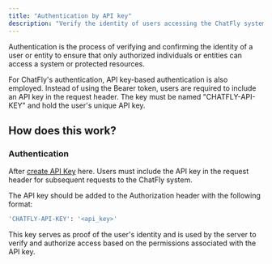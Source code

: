```yaml
---
title: "Authentication by API key"
description: "Verify the identity of users accessing the ChatFly system"
---
```

Authentication is the process of verifying and confirming the identity of a user or entity to ensure that only authorized individuals or entities can access a system or protected resources.

For ChatFly's authentication, API key-based authentication is also employed. Instead of using the Bearer token, users are required to include an API key in the request header. The key must be named "CHATFLY-API-KEY" and hold the user's unique API key.

## How does this work?

### Authentication

After [create API Key](/documentation/quickstart/create-api-key) here. Users must include the API key in the request header for subsequent requests to the ChatFly system.

The API key should be added to the Authorization header with the following format:
```bash
'CHATFLY-API-KEY': '<api_key>'
```

This key serves as proof of the user's identity and is used by the server to verify and authorize access based on the permissions associated with the API key.

